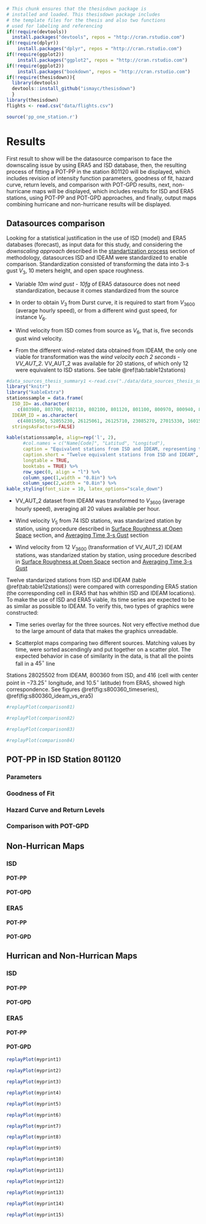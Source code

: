 ```r
# This chunk ensures that the thesisdown package is
# installed and loaded. This thesisdown package includes
# the template files for the thesis and also two functions
# used for labeling and referencing
if(!require(devtools))
  install.packages("devtools", repos = "http://cran.rstudio.com")
if(!require(dplyr))
    install.packages("dplyr", repos = "http://cran.rstudio.com")
if(!require(ggplot2))
    install.packages("ggplot2", repos = "http://cran.rstudio.com")
if(!require(ggplot2))
    install.packages("bookdown", repos = "http://cran.rstudio.com")
if(!require(thesisdown)){
  library(devtools)
  devtools::install_github("ismayc/thesisdown")
  }
library(thesisdown)
flights <- read.csv("data/flights.csv")
```

```r
source('pp_one_station.r')
```

# Results {#rmd-results}

First result to show will be the datasource comparison to face the downscaling issue by using ERA5 and ISD database, then, the resulting process of fitting a POT-PP in the station 801120 will be displayed, which includes revision of intensity function parameters, goodness of fit, hazard curve, return levels, and comparison with POT-GPD results, next, non-hurricane maps will be displayed, which includes results for ISD and ERA5 stations, using POT-PP and POT-GPD approaches, and finally, output maps combining hurricane and non-hurricane results will be displayed.

## Datasources comparison

Looking for a statistical justification in the use of ISD (model) and ERA5 databases (forecast), as input data for this study, and considering the *downscaling approach* described in the [standartization process](#rmd-standartization) section of methodology, datasources ISD and IDEAM were standardized to enable comparison. Standardization consisted of transforming the data into 3-s gust $V_3$, 10 meters height, and open space roughness.

* Variable *10m wind gust - 10fg* of ERA5 datasource does not need standardization, because it comes standardized from the source

* In order to obtain $V_3$ from Durst curve, it is required to start from $V_3600$ (average hourly speed), or from a different wind gust speed, for instance $V_6$.

* Wind velocity from ISD comes from source as $V_6$, that is, five seconds gust wind velocity.

* From the different wind-related data obtained from IDEAM, the only one viable for transformation was the _wind velocity each 2 seconds - VV_AUT_2_.  VV_AUT_2 was available for 20 stations, of which only 12 were equivalent to ISD stations. See table \@ref(tab:table12stations)

```r
#data_sources_thesis_summary1 <-read.csv("./data/data_sources_thesis_summary1.csv",header=TRUE, stringsAsFactors = F)
library("knitr")
library("kableExtra")
stationssample = data.frame(
  ISD_ID= as.character(
    c(803980, 803700, 802110, 802100, 801120, 801100, 800970, 800940, 800630, 800360, 800350, 800280)), 
  IDEAM_ID = as.character(
    c(48015050, 52055230, 26125061, 26125710, 23085270, 27015330, 16015501, 23195502, 13035501, 28025502, 15065180, 29045190)),  
  stringsAsFactors=FALSE)

kable(stationssample, align=rep('l', 2),
      #col.names = c("Name[Code]", "Latitud", "Longitud"),
      caption = "Equivalent stations from ISD and IDEAM, representing the same weather station in the field",
      caption.short = "Twelve equivalent stations from ISD and IDEAM",
      longtable = TRUE,
      booktabs = TRUE) %>%
      row_spec(0, align = "l") %>%
      column_spec(1,width = "0.8in") %>%
      column_spec(2,width = "0.8in") %>%
kable_styling(font_size = 10, latex_options="scale_down")
```

* VV_AUT_2 dataset from IDEAM was transformed to $V_{3600}$ (average hourly speed), averaging all 20 values available per hour.


* Wind velocity $V_5$ from 74 ISD stations, was standarized station by station, using procedure described in [Surface Roughness at Open Space](#rmd-roughness) section, and [Averaging Time 3-s Gust](#rmd-gust) section

* Wind velocity from 12 $V_{3600}$ (transformation of VV_AUT_2) IDEAM stations, was standarized station by station, using procedure described in [Surface Roughness at Open Space](#rmd-roughness) section and [Averaging Time 3-s Gust](#rmd-gust)

Twelve standarized stations from ISD and IDEAM (table \@ref(tab:table12stations)) were compared with corresponding ERA5 station (the corresponding cell in ERA5 that has whithin ISD and IDEAM locations). To make the use of ISD and ERA5 viable, its time series are expected to be as similar as possible to IDEAM. To verify this, two types of graphics were constructed:

* Time series overlay for the three sources. Not very effective method due to the large amount of data that makes the graphics unreadable.

* Scatterplot maps comparing two different sources. Matching values by time, were sorted ascendingly and put together on a scatter plot. The expected behavior in case of similarity in the data, is that all the points fall in a $45^\circ$ line

Stations 28025502 from IDEAM, 800360 from ISD, and 416 (cell with center point in $-73.25^\circ$ longitude, and $10.5^\circ$ latitude) from ERA5, showed high correspondence. See figures \@ref(fig:s800360_timeseries), \@ref(fig:s800360_ideam_vs_era5)


```r
#replayPlot(comparison81)
```

```r
#replayPlot(comparison82)
```

```r
#replayPlot(comparison83)
```

```r
#replayPlot(comparison84)
```

## POT-PP in ISD Station 801120

### Parameters

### Goodness of Fit

### Hazard Curve and Return Levels

### Comparison with POT-GPD 

## Non-Hurrican Maps

### ISD

#### POT-PP

#### POT-GPD

### ERA5

#### POT-PP

#### POT-GPD


## Hurrican and Non-Hurrican Maps

### ISD

#### POT-PP

#### POT-GPD

### ERA5

#### POT-PP

#### POT-GPD



```r
replayPlot(myprint1)
```

```r
replayPlot(myprint2)
```

```r
replayPlot(myprint3)
```

```r
replayPlot(myprint4)
```

```r
replayPlot(myprint5)
```

```r
replayPlot(myprint6)
```

```r
replayPlot(myprint7)
```

```r
replayPlot(myprint8)
```

```r
replayPlot(myprint9)
```

```r
replayPlot(myprint10)
```

```r
replayPlot(myprint11)
```

```r
replayPlot(myprint12)
```

```r
replayPlot(myprint13)
```

```r
replayPlot(myprint14)
```

```r
replayPlot(myprint15)
```
